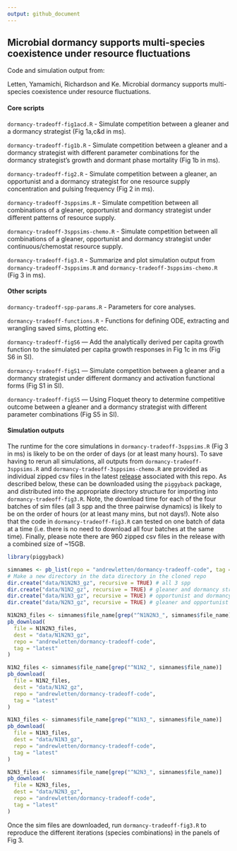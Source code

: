```yaml
---
output: github_document
---
```


<!-- README.md is generated from README.Rmd. Please edit that file -->

## Microbial dormancy supports multi-species coexistence under resource fluctuations

Code and simulation output from:

Letten, Yamamichi, Richardson and Ke. Microbial dormancy supports multi-species coexistence under resource fluctuations.

#### Core scripts

`dormancy-tradeoff-fig1acd.R` - Simulate competition between a gleaner and a dormancy strategist (Fig 1a,c&d in ms).  

`dormancy-tradeoff-fig1b.R` - Simulate competition between a gleaner and a dormancy strategist with different parameter combinations for the dormancy strategist's growth and dormant phase mortality (Fig 1b in ms). 

`dormancy-tradeoff-fig2.R` - Simulate competition between a gleaner, an opportunist and a dormancy strategist for one resource supply concentration and pulsing frequency (Fig 2 in ms).  

`dormancy-tradeoff-3sppsims.R` - Simulate competition between all combinations of a gleaner, opportunist and dormancy strategist under different patterns of resource supply.  

`dormancy-tradeoff-3sppsims-chemo.R` - Simulate competition between all combinations of a gleaner, opportunist and dormancy strategist under continuous/chemostat resource supply.  

`dormancy-tradeoff-fig3.R` - Summarize and plot simulation output from `dormancy-tradeoff-3sppsims.R` and `dormancy-tradeoff-3sppsims-chemo.R` (Fig 3 in ms).
 
#### Other scripts

`dormancy-tradeoff-spp-params.R` - Parameters for core analyses.

`dormancy-tradeoff-functions.R` - Functions for defining ODE, extracting and wrangling saved sims, plotting etc.

`dormancy-tradeoff-figS6` — Add the analytically derived per capita growth function to the simulated per capita growth responses in Fig 1c in ms (Fig S6 in SI).

`dormancy-tradeoff-figS1` — Simulate competition between a gleaner and a dormancy strategist under different dormancy and activation functional forms (Fig S1 in SI).

`dormancy-tradeoff-figS5` — Using Floquet theory to determine competitive outcome between a gleaner and a dormancy strategist with different parameter combinations (Fig S5 in SI).

#### Simulation outputs

The runtime for the core simulations in `dormancy-tradeoff-3sppsims.R` (Fig 3 in ms) is likely to be on the order of days (or at least many hours). To save having to rerun all simulations, all outputs from `dormancy-tradeoff-3sppsims.R` and `dormancy-tradeoff-3sppsims-chemo.R` are provided as individual zipped csv files in the latest [release](https://github.com/andrewletten/dormancy-tradeoff-code/releases/tag/latest) associated with this repo. As described below, these can be downloaded using the `piggyback` package, and distributed into the appropriate directory structure for importing into `dormancy-tradeoff-fig3.R`. Note, the download time for each of the four batches of sim files (all 3 spp and the three pairwise dynamics) is likely to be on the order of hours (or at least many mins, but not days!). Note also that the code in `dormancy-tradeoff-fig3.R` can tested on one batch of data at a time (i.e. there is no need to download all four batches at the same time). Finally, please note there are 960 zipped csv files in the release with a combined size of ~15GB. 

```r
library(piggyback)

simnames <- pb_list(repo = "andrewletten/dormancy-tradeoff-code", tag = "latest")
# Make a new directory in the data directory in the cloned repo
dir.create("data/N1N2N3_gz", recursive = TRUE) # all 3 spp
dir.create("data/N1N2_gz", recursive = TRUE) # gleaner and dormancy strategist
dir.create("data/N1N3_gz", recursive = TRUE) # opportunist and dormancy strategist
dir.create("data/N2N3_gz", recursive = TRUE) # gleaner and opportunist

N1N2N3_files <- simnames$file_name[grep("^N1N2N3_", simnames$file_name)]
pb_download(
  file = N1N2N3_files,
  dest = "data/N1N2N3_gz",
  repo = "andrewletten/dormancy-tradeoff-code",
  tag = "latest"
)

N1N2_files <- simnames$file_name[grep("^N1N2_", simnames$file_name)]
pb_download(
  file = N1N2_files,
  dest = "data/N1N2_gz",
  repo = "andrewletten/dormancy-tradeoff-code",
  tag = "latest"
)

N1N3_files <- simnames$file_name[grep("^N1N3_", simnames$file_name)]
pb_download(
  file = N1N3_files,
  dest = "data/N1N3_gz",
  repo = "andrewletten/dormancy-tradeoff-code",
  tag = "latest"
)

N2N3_files <- simnames$file_name[grep("^N2N3_", simnames$file_name)]
pb_download(
  file = N2N3_files,
  dest = "data/N2N3_gz",
  repo = "andrewletten/dormancy-tradeoff-code",
  tag = "latest"
)

```

Once the sim files are downloaded, run `dormancy-tradeoff-fig3.R` to reproduce the different iterations (species combinations) in the panels of Fig 3. 

